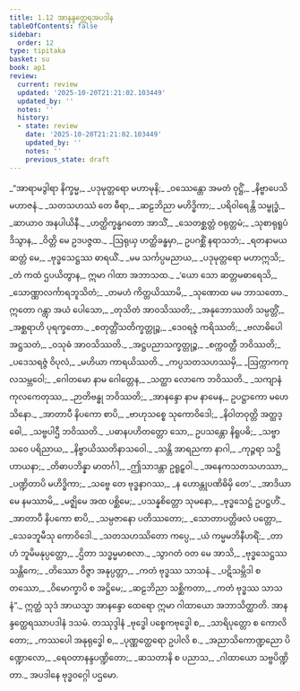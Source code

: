 ```yaml
---
title: 1.12 အာနန္ဒတ္ထေရအပဒါန
tableOfContents: false
sidebar:
  order: 12
type: tipitaka
basket: su
book: ap1
review:
  current: review
  updated: '2025-10-20T21:21:02.103449'
  updated_by: ''
  notes: ''
  history:
  - state: review
    date: '2025-10-20T21:21:02.103449'
    updated_by: ''
    notes: ''
    previous_state: draft
---
```



<DynamicBreadcrumb />


<ReviewStatus review={frontmatter.review} showDetails={true} />

<HypothesisAnnotation frontmatter={frontmatter} />

<Division number="644" book="ap1" e="ch" v="20" p="57">

<Paragraph number="670" type="verses" book="ap1">
_“အာရာမဒွါရာ နိက္ခမ္မ,_  
_ပဒုမုတ္တရော မဟာမုနိ;_  
_ဝဿေန္တော အမတံ ဝုဋ္ဌိံ,_  
_နိဗ္ဗာပေသိ မဟာဇနံ._  

</Paragraph>

</Division>
<Division number="645" book="ap1" e="ch" v="20" p="57">

<Paragraph number="671" type="verses" book="ap1">
_သတသဟဿံ တေ ဓီရာ,_  
_ဆဠဘိညာ မဟိဒ္ဓိကာ;_  
_ပရိဝါရေန္တိ သမ္ဗုဒ္ဓံ,_  
_ဆာယာဝ အနပါယိနီ._  

</Paragraph>

</Division>
<Division number="646" book="ap1" e="ch" v="20" p="57">

<Paragraph number="672" type="verses" book="ap1">
_ဟတ္ထိက္ခန္ဓဂတော အာသိံ,_  
_သေတစ္ဆတ္တံ ဝရုတ္တမံ;_  
_သုစာရုရူပံ ဒိသွာန,_  
_ဝိတ္တိ မေ ဥဒပဇ္ဇထ._  

</Paragraph>

</Division>
<Division number="647" book="ap1" e="ch" v="20" p="57">

<Paragraph number="673" type="verses" book="ap1">
_ဩရုယှ ဟတ္ထိခန္ဓမှာ,_  
ဥပဂစ္ဆိံ နရာသဘံ;_  
_ရတနာမယဆတ္တံ မေ,_  
_ဗုဒ္ဓသေဋ္ဌဿ ဓာရယိံ._  

</Paragraph>

</Division>
<Division number="648" book="ap1" e="ch" v="20" p="57">

<Paragraph number="674" type="verses" book="ap1">
_မမ သင်္ကပ္ပမညာယ,_  
_ပဒုမုတ္တရော မဟာဣသိ;_  
_တံ ကထံ ဌပယိတွာန,_  
ဣမာ ဂါထာ အဘာသထ._  

</Paragraph>

</Division>
<Division number="649" book="ap1" e="ch" v="20" p="57">

<Paragraph number="675" type="verses" book="ap1">
_‘ယော သော ဆတ္တမဓာရေသိ,_  
_သောဏ္ဏာလင်္ကာရဘူသိတံ;_  
_တမဟံ ကိတ္တယိဿာမိ,_  
_သုဏောထ မမ ဘာသတော._  

</Paragraph>

</Division>
<Division number="650" book="ap1" e="ch" v="20" p="57">

<Paragraph number="676" type="verses" book="ap1">
ဣတော ဂန္တွာ အယံ ပေါသော,_  
_တုသိတံ အာဝသိဿတိ;_  
_အနုဘောဿတိ သမ္ပတ္တိံ,_  
_အစ္ဆရာဟိ ပုရက္ခတော._  

</Paragraph>

</Division>
<Division number="651" book="ap1" e="ch" v="20" p="57">

<Paragraph number="677" type="verses" book="ap1">
_စတုတ္တိံသတိက္ခတ္တုဉ္စ,_  
_ဒေဝရဇ္ဇံ ကရိဿတိ;_  
_ဗလာဓိပေါ အဋ္ဌသတံ,_  
_ဝသုဓံ အာဝသိဿတိ._  

</Paragraph>

</Division>
<Division number="652" book="ap1" e="ch" v="20" p="57">

<Paragraph number="678" type="verses" book="ap1">
_အဋ္ဌပညာသက္ခတ္တုဉ္စ,_  
_စက္ကဝတ္တီ ဘဝိဿတိ;_  
_ပဒေသရဇ္ဇံ ဝိပုလံ,_  
_မဟိယာ ကာရယိဿတိ._  

</Paragraph>

</Division>
<Division number="653" book="ap1" e="ch" v="20" p="57">

<Paragraph number="679" type="verses" book="ap1">
_ကပ္ပသတသဟဿမှိ,_  
_ဩက္ကာကကုလသမ္ဘဝေါ;_  
_ဂေါတမော နာမ ဂေါတ္တေန,_  
_သတ္ထာ လောကေ ဘဝိဿတိ._  

</Paragraph>

</Division>
<Division number="654" book="ap1" e="ch" v="20" p="58">

<Paragraph number="680" type="verses" book="ap1">
_သကျာနံ ကုလကေတုဿ,_  
_ဉာတိဗန္ဓု ဘဝိဿတိ;_  
_အာနန္ဒော နာမ နာမေန,_  
ဥပဋ္ဌာကော မဟေသိနော._  

</Paragraph>

</Division>
<Division number="655" book="ap1" e="ch" v="20" p="58">

<Paragraph number="681" type="verses" book="ap1">
_အာတာပီ နိပကော စာပိ,_  
_ဗာဟုသစ္စေ သုကောဝိဒေါ;_  
_နိဝါတဝုတ္တိ အတ္ထဒ္ဓေါ,_  
_သဗ္ဗပါဌီ ဘဝိဿတိ._  

</Paragraph>

</Division>
<Division number="656" book="ap1" e="ch" v="20" p="58">

<Paragraph number="682" type="verses" book="ap1">
_ပဓာနပဟိတတ္တော သော,_  
ဥပသန္တော နိရူပဓိ;_  
_သဗ္ဗာသဝေ ပရိညာယ,_  
_နိဗ္ဗာယိဿတိနာသဝေါ._  

</Paragraph>

</Division>
<Division number="657" book="ap1" e="ch" v="20" p="58">

<Paragraph number="683" type="verses" book="ap1">
_သန္တိ အာရညကာ နာဂါ,_  
_ကုဉ္ဇရာ သဋ္ဌိဟာယနာ;_  
_တိဓာပဘိန္နာ မာတင်္ဂါ,_  
_ဤသာဒန္တာ ဥရူဠှဝါ._  

</Paragraph>

</Division>
<Division number="658" book="ap1" e="ch" v="20" p="58">

<Paragraph number="684" type="verses" book="ap1">
_အနေကသတသဟဿာ,_  
_ပဏ္ဍိတာပိ မဟိဒ္ဓိကာ;_  
_သဗ္ဗေ တေ ဗုဒ္ဓနာဂဿ,_  
_န ဟောန္တုပဏိဓိမှိ တေ’._  

</Paragraph>

</Division>
<Division number="659" book="ap1" e="ch" v="20" p="58">

<Paragraph number="685" type="verses" book="ap1">
_အာဒိယာမေ နမဿာမိ,_  
_မဇ္ဈိမေ အထ ပစ္ဆိမေ;_  
_ပသန္နစိတ္တော သုမနော,_  
_ဗုဒ္ဓသေဋ္ဌံ ဥပဋ္ဌဟိံ._  

</Paragraph>

</Division>
<Division number="660" book="ap1" e="ch" v="20" p="58">

<Paragraph number="686" type="verses" book="ap1">
_အာတာပီ နိပကော စာပိ,_  
_သမ္ပဇာနော ပတိဿတော;_  
_သောတာပတ္တိဖလံ ပတ္တော,_  
_သေခဘူမီသု ကောဝိဒေါ._  

</Paragraph>

</Division>
<Division number="661" book="ap1" e="ch" v="20" p="58">

<Paragraph number="687" type="verses" book="ap1">
_သတသဟဿိတော ကပ္ပေ,_  
_ယံ ကမ္မမဘိနီဟရိံ;_  
_တာဟံ ဘူမိမနုပ္ပတ္တော,_  
_ဌိတာ သဒ္ဓမ္မမာစလာ._  

</Paragraph>

</Division>
<Division number="662" book="ap1" e="ch" v="20" p="58">

<Paragraph number="688" type="verses" book="ap1">
_သွာဂတံ ဝတ မေ အာသိ,_  
_ဗုဒ္ဓသေဋ္ဌဿ သန္တိကေ;_  
_တိဿော ဝိဇ္ဇာ အနုပ္ပတ္တာ,_  
_ကတံ ဗုဒ္ဓဿ သာသနံ._  

</Paragraph>

</Division>
<Division number="663" book="ap1" e="ch" v="20" p="58">

<Paragraph number="689" type="verses" book="ap1">
_ပဋိသမ္ဘိဒါ စတဿော,_  
_ဝိမောက္ခာပိ စ အဋ္ဌိမေ;_  
_ဆဠဘိညာ သစ္ဆိကတာ,_  
_ကတံ ဗုဒ္ဓဿ သာသနံ”._  

</Paragraph>

<Paragraph number="690" book="ap1">
ဣတ္ထံ သုဒံ အာယသ္မာ အာနန္ဒော ထေရော ဣမာ ဂါထာယော အဘာသိတ္ထာတိ.

</Paragraph>
</Division>

<Paragraph number="691" type="center" book="ap1">
အာနန္ဒတ္ထေရဿာပဒါနံ ဒသမံ.



</Paragraph>

<Paragraph number="692" type="center" book="ap1">
တဿုဒ္ဒါနံ


</Paragraph>

<Paragraph number="693" type="verses" book="ap1">
_ဗုဒ္ဓေါ ပစ္စေကဗုဒ္ဓေါ စ,_  
_သာရိပုတ္တော စ ကောလိတော;_  
_ကဿပေါ အနုရုဒ္ဓေါ စ,_  
_ပုဏ္ဏတ္ထေရော ဥပါလိ စ._  

</Paragraph>

<Paragraph number="694" type="verses" book="ap1">
_အညာသိကောဏ္ဍညော ပိဏ္ဍောလော,_  
_ရေဝတာနန္ဒပဏ္ဍိတော;_  
_ဆသတာနိ စ ပညာသ,_  
_ဂါထာယော သဗ္ဗပိဏ္ဍိတာ._  


</Paragraph>

<Paragraph number="695" type="center" book="ap1">
အပဒါနေ ဗုဒ္ဓဝဂ္ဂေါ ပဌမော.
</Paragraph>